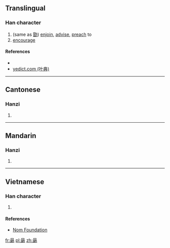 {{also|勗}}
==Translingual==

===Han character===
{{Han char|rn=73|rad=曰|as=08|sn=12|four=|canj=日尸十尸 (ASJS)|ids=⿱[[日]]⿸[[耳]][[力]]}}

# (same as [[勖]]) [[enjoin]], [[advise]], [[preach]] to
# [[encourage]]

====References====
* {{Han ref|kx=0503.071|hdz=21516.070|uh=6702|ud=26370}}
*[http://yedict.com/htm/67/6702.htm yedict.com (叶典)]

----

==Cantonese==

===Hanzi===
{{yue-hanzi|jyut=[[juk1]]|y=yuk1}}

# {{defn|lang=yue|sort=曰08}}

----

==Mandarin==

===Hanzi===
{{cmn-hanzi|pin=[[xù]] ([[xu4]])|wg=hsü<sup>4</sup>}}

# {{defn|lang=cmn|sort=曰08}}

----

==Vietnamese==

===Han character===
{{vi-readings|rs=曰08| hanviet = húc}}

# {{defn|lang=vi|sort=曰08}}

====References====
*[http://nomfoundation.org/common/nom_details.php?codepoint=6702 Nom Foundation]

[[fr:朂]]
[[pl:朂]]
[[zh:朂]]